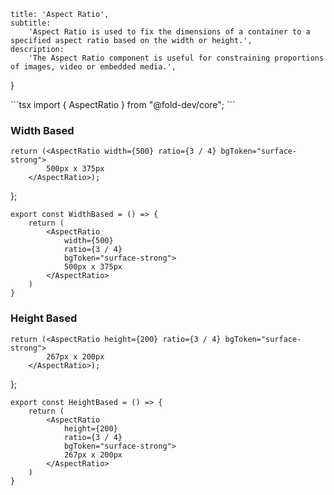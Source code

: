 
    title: 'Aspect Ratio',
    subtitle:
        'Aspect Ratio is used to fix the dimensions of a container to a specified aspect ratio based on the width or height.',
    description:
        'The Aspect Ratio component is useful for constraining proportions of images, video or embedded media.',
}





<CodeComponent filename="aspect-ratio.tsx" code="aW1wb3J0IHsgQXNwZWN0UmF0aW8gfSBmcm9tICJAZm9sZC1kZXYvY29yZSI7Cg==" />
```tsx
import { AspectRatio } from "@fold-dev/core";
```

### Width Based

    return (<AspectRatio width={500} ratio={3 / 4} bgToken="surface-strong">
            500px x 375px
        </AspectRatio>);
};

<div className="story-block">
<WidthBased />
</div>

<CodeComponent filename="WidthBased.tsx" code="ZXhwb3J0IGNvbnN0IFdpZHRoQmFzZWQgPSAoKSA9PiB7CiAgICByZXR1cm4gKAogICAgICAgIDxBc3BlY3RSYXRpbwogICAgICAgICAgICB3aWR0aD17NTAwfQogICAgICAgICAgICByYXRpbz17MyAvIDR9CiAgICAgICAgICAgIGJnVG9rZW49InN1cmZhY2Utc3Ryb25nIj4KICAgICAgICAgICAgNTAwcHggeCAzNzVweAogICAgICAgIDwvQXNwZWN0UmF0aW8+CiAgICApCn0=" />

```tsx
export const WidthBased = () => {
    return (
        <AspectRatio
            width={500}
            ratio={3 / 4}
            bgToken="surface-strong">
            500px x 375px
        </AspectRatio>
    )
}
```
### Height Based

    return (<AspectRatio height={200} ratio={3 / 4} bgToken="surface-strong">
            267px x 200px
        </AspectRatio>);
};

<div className="story-block">
<HeightBased />
</div>

<CodeComponent filename="HeightBased.tsx" code="ZXhwb3J0IGNvbnN0IEhlaWdodEJhc2VkID0gKCkgPT4gewogICAgcmV0dXJuICgKICAgICAgICA8QXNwZWN0UmF0aW8KICAgICAgICAgICAgaGVpZ2h0PXsyMDB9CiAgICAgICAgICAgIHJhdGlvPXszIC8gNH0KICAgICAgICAgICAgYmdUb2tlbj0ic3VyZmFjZS1zdHJvbmciPgogICAgICAgICAgICAyNjdweCB4IDIwMHB4CiAgICAgICAgPC9Bc3BlY3RSYXRpbz4KICAgICkKfQ==" />

```tsx
export const HeightBased = () => {
    return (
        <AspectRatio
            height={200}
            ratio={3 / 4}
            bgToken="surface-strong">
            267px x 200px
        </AspectRatio>
    )
}
```
